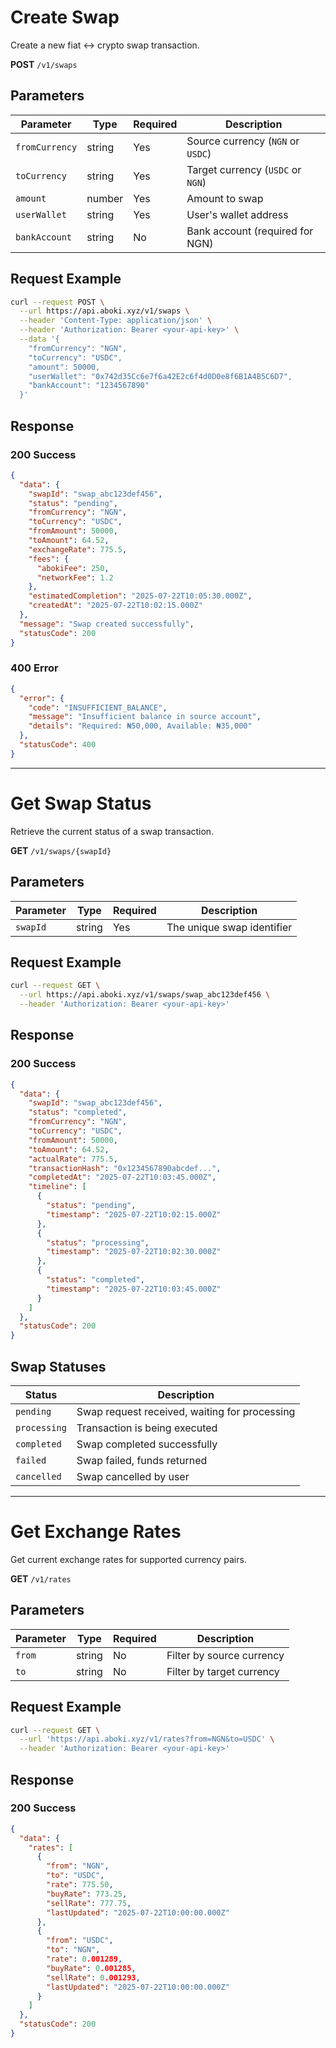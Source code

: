 # Create Swap

Create a new fiat ↔ crypto swap transaction.

**POST** `/v1/swaps`

## Parameters

| Parameter | Type | Required | Description |
|-----------|------|----------|-------------|
| `fromCurrency` | string | Yes | Source currency (`NGN` or `USDC`) |
| `toCurrency` | string | Yes | Target currency (`USDC` or `NGN`) |
| `amount` | number | Yes | Amount to swap |
| `userWallet` | string | Yes | User's wallet address |
| `bankAccount` | string | No | Bank account (required for NGN) |

## Request Example

```bash
curl --request POST \
  --url https://api.aboki.xyz/v1/swaps \
  --header 'Content-Type: application/json' \
  --header 'Authorization: Bearer <your-api-key>' \
  --data '{
    "fromCurrency": "NGN",
    "toCurrency": "USDC",
    "amount": 50000,
    "userWallet": "0x742d35Cc6e7f6a42E2c6f4d0D0e8f6B1A4B5C6D7",
    "bankAccount": "1234567890"
  }'
```

## Response

### 200 Success

```json
{
  "data": {
    "swapId": "swap_abc123def456",
    "status": "pending",
    "fromCurrency": "NGN",
    "toCurrency": "USDC", 
    "fromAmount": 50000,
    "toAmount": 64.52,
    "exchangeRate": 775.5,
    "fees": {
      "abokiFee": 250,
      "networkFee": 1.2
    },
    "estimatedCompletion": "2025-07-22T10:05:30.000Z",
    "createdAt": "2025-07-22T10:02:15.000Z"
  },
  "message": "Swap created successfully",
  "statusCode": 200
}
```

### 400 Error

```json
{
  "error": {
    "code": "INSUFFICIENT_BALANCE",
    "message": "Insufficient balance in source account",
    "details": "Required: ₦50,000, Available: ₦35,000"
  },
  "statusCode": 400
}
```

---

# Get Swap Status

Retrieve the current status of a swap transaction.

**GET** `/v1/swaps/{swapId}`

## Parameters

| Parameter | Type | Required | Description |
|-----------|------|----------|-------------|
| `swapId` | string | Yes | The unique swap identifier |

## Request Example

```bash
curl --request GET \
  --url https://api.aboki.xyz/v1/swaps/swap_abc123def456 \
  --header 'Authorization: Bearer <your-api-key>'
```

## Response

### 200 Success

```json
{
  "data": {
    "swapId": "swap_abc123def456",
    "status": "completed",
    "fromCurrency": "NGN",
    "toCurrency": "USDC",
    "fromAmount": 50000,
    "toAmount": 64.52,
    "actualRate": 775.5,
    "transactionHash": "0x1234567890abcdef...",
    "completedAt": "2025-07-22T10:03:45.000Z",
    "timeline": [
      {
        "status": "pending",
        "timestamp": "2025-07-22T10:02:15.000Z"
      },
      {
        "status": "processing", 
        "timestamp": "2025-07-22T10:02:30.000Z"
      },
      {
        "status": "completed",
        "timestamp": "2025-07-22T10:03:45.000Z"
      }
    ]
  },
  "statusCode": 200
}
```

## Swap Statuses

| Status | Description |
|--------|-------------|
| `pending` | Swap request received, waiting for processing |
| `processing` | Transaction is being executed |
| `completed` | Swap completed successfully |
| `failed` | Swap failed, funds returned |
| `cancelled` | Swap cancelled by user |

---

# Get Exchange Rates

Get current exchange rates for supported currency pairs.

**GET** `/v1/rates`

## Parameters

| Parameter | Type | Required | Description |
|-----------|------|----------|-------------|
| `from` | string | No | Filter by source currency |
| `to` | string | No | Filter by target currency |

## Request Example

```bash
curl --request GET \
  --url 'https://api.aboki.xyz/v1/rates?from=NGN&to=USDC' \
  --header 'Authorization: Bearer <your-api-key>'
```

## Response

### 200 Success

```json
{
  "data": {
    "rates": [
      {
        "from": "NGN",
        "to": "USDC", 
        "rate": 775.50,
        "buyRate": 773.25,
        "sellRate": 777.75,
        "lastUpdated": "2025-07-22T10:00:00.000Z"
      },
      {
        "from": "USDC",
        "to": "NGN",
        "rate": 0.001289,
        "buyRate": 0.001285,
        "sellRate": 0.001293, 
        "lastUpdated": "2025-07-22T10:00:00.000Z"
      }
    ]
  },
  "statusCode": 200
}
```
